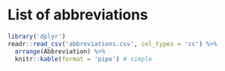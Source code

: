 \newpage

# List of abbreviations

```r
library('dplyr')
readr::read_csv('abbreviations.csv', col_types = 'cc') %>%
  arrange(Abbreviation) %>%
  knitr::kable(format = 'pipe') # simple
```
